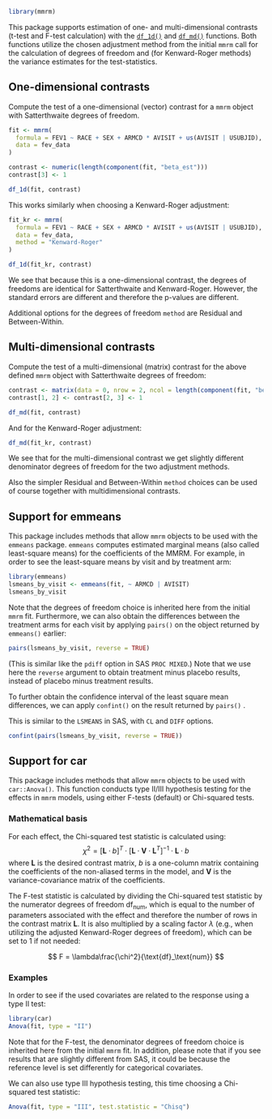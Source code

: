 ```r
library(mmrm)
```

This package supports estimation of one- and multi-dimensional contrasts
(t-test and F-test calculation) with the [`df_1d()`](https://openpharma.github.io/mmrm/main/reference/df_1d.html) and
[`df_md()`](https://openpharma.github.io/mmrm/main/reference/df_md.html) functions.
Both functions utilize the chosen adjustment method from the initial `mmrm` call
for the calculation of degrees of freedom and (for Kenward-Roger methods) the
variance estimates for the test-statistics.

## One-dimensional contrasts

Compute the test of a one-dimensional (vector) contrast for a `mmrm` object with
Satterthwaite degrees of freedom.

```r
fit <- mmrm(
  formula = FEV1 ~ RACE + SEX + ARMCD * AVISIT + us(AVISIT | USUBJID),
  data = fev_data
)

contrast <- numeric(length(component(fit, "beta_est")))
contrast[3] <- 1

df_1d(fit, contrast)
```

This works similarly when choosing a Kenward-Roger adjustment:

```r
fit_kr <- mmrm(
  formula = FEV1 ~ RACE + SEX + ARMCD * AVISIT + us(AVISIT | USUBJID),
  data = fev_data,
  method = "Kenward-Roger"
)

df_1d(fit_kr, contrast)
```

We see that because this is a one-dimensional contrast, the degrees of freedoms
are identical for Satterthwaite and Kenward-Roger. However, the standard errors
are different and therefore the p-values are different.

Additional options for the degrees of freedom `method` are Residual and Between-Within.

## Multi-dimensional contrasts

Compute the test of a multi-dimensional (matrix) contrast for the above defined
`mmrm` object with Satterthwaite degrees of freedom:

```r
contrast <- matrix(data = 0, nrow = 2, ncol = length(component(fit, "beta_est")))
contrast[1, 2] <- contrast[2, 3] <- 1

df_md(fit, contrast)
```

And for the Kenward-Roger adjustment:

```r
df_md(fit_kr, contrast)
```

We see that for the multi-dimensional contrast we get slightly different
denominator degrees of freedom for the two adjustment methods.

Also the simpler Residual and Between-Within `method` choices can be used of
course together with multidimensional contrasts.

## Support for emmeans

This package includes methods that allow `mmrm` objects to be used with the
`emmeans` package. `emmeans` computes estimated marginal means (also called
least-square means) for the coefficients of the MMRM. For example, in order
to see the least-square means by visit and by treatment arm:

```r
library(emmeans)
lsmeans_by_visit <- emmeans(fit, ~ ARMCD | AVISIT)
lsmeans_by_visit
```

Note that the degrees of freedom choice is inherited here from the initial `mmrm`
fit.
Furthermore, we can also obtain the differences between the treatment arms for each visit
by applying `pairs()` on the object returned by `emmeans()` earlier:

```r
pairs(lsmeans_by_visit, reverse = TRUE)
```

(This is similar like the `pdiff` option in SAS `PROC MIXED`.)
Note that we use here the `reverse` argument to obtain treatment minus
placebo results, instead of placebo minus treatment results.

To further obtain the confidence interval of the least square mean differences, we can apply
`confint()` on the result returned by `pairs()` .

This is similar to the `LSMEANS` in SAS, with `CL` and `DIFF` options.

```r
confint(pairs(lsmeans_by_visit, reverse = TRUE))
```

## Support for car

This package includes methods that allow `mmrm` objects to be used with
`car::Anova()`. This function conducts type II/III hypothesis testing for
the effects in `mmrm` models, using either F-tests (default) or Chi-squared tests. 

### Mathematical basis

For each effect, the Chi-squared test statistic is calculated using:
$$
\chi^2=[\mathbf{L}\cdot b]^T\cdot [\mathbf{L}\cdot\mathbf{V}\cdot\mathbf{L}^T]^{-1}\cdot\mathbf{L}\cdot b
$$
where $\mathbf{L}$ is the desired contrast matrix, $b$ is a one-column matrix containing the coefficients of the non-aliased terms in the model, and $\mathbf{V}$ is the variance-covariance matrix of the coefficients.

The F-test statistic is calculated by dividing the Chi-squared test statistic by the numerator degrees of freedom $\text{df}_\text{num}$, which is equal to the number of parameters associated with the effect and therefore the number of rows in the contrast matrix $\mathbf{L}$. It is also multiplied by a scaling factor $\lambda$ (e.g., when utilizing the adjusted Kenward-Roger degrees of freedom), which can be set to 1 if not needed:

$$
F = \lambda\frac{\chi^2}{\text{df}_\text{num}}
$$

### Examples

In order to see if the used covariates are related to the response using a type II test:

```r
library(car)
Anova(fit, type = "II")
```

Note that for the F-test, the denominator degrees of freedom choice is inherited here from the initial `mmrm` fit.
In addition, please note that if you see results that are slightly different from SAS, it could be because the reference level is set differently for categorical covariates.

We can also use type III hypothesis testing, this time choosing a Chi-squared test statistic:

```r
Anova(fit, type = "III", test.statistic = "Chisq")
```
